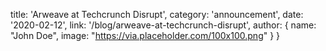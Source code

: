
  title: 'Arweave at Techcrunch Disrupt',
  category: 'announcement',
  date: '2020-02-12',
  link: '/blog/arweave-at-techcrunch-disrupt',
  author: {
    name: "John Doe",
    image: "https://via.placeholder.com/100x100.png"
  }
}
